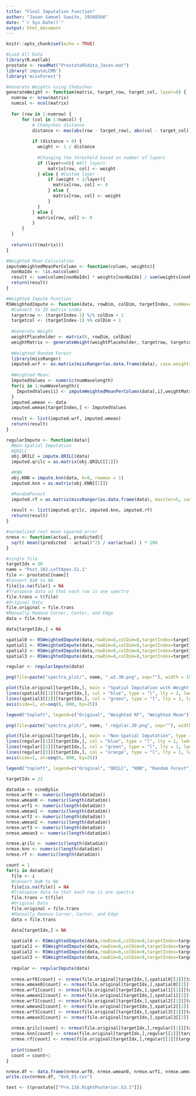 ```yaml
---
title: "Final Imputation Function"
author: "Jason Samuel Suwito, 19168566"
date: "`r Sys.Date()`"
output: html_document
---
```


```r
knitr::opts_chunk$set(echo = TRUE)
```

```r
#Load All Data
library(R.matlab)
prostate <- readMat("ProstateRSdata_Jason.mat")
library('imputeLCMD')
library('missForest')
```

```r
#Generate Weights using Chebyshev
generateWeight <- function(matrix, target_row, target_col, layer=0) {
  numrow <- nrow(matrix)
  numcol <- ncol(matrix)
  
  for (row in 1:numrow) {
      for (col in 1:numcol) {
          # Chebyshev distance
          distance <- max(abs(row - target_row), abs(col - target_col))
  
          if (distance > 0) {
            weight <- 1 / distance
            
            #Changing the threshold based on number of layers
            if (layer==0){ #All layers
                matrix[row, col] <- weight
            } else { #Custom layer
                if (weight < 1/layer){
                  matrix[row, col] <- 0
                } else {
                  matrix[row, col] <- weight
                }
            }
          } else {
            matrix[row, col] <- 0
          }
      }
  }
  
  return(c(t(matrix)))
}

#Weighted Mean Calculation
imputeWeightedMeanPerColumn <- function(column, weights){
  nonNaIdx <- !is.na(column)
  result <- sum(column[nonNaIdx] * weights[nonNaIdx] / sum(weights[nonNaIdx]))
  return(result)
}

#Weighted Impute Function
RSWeightedImpute <- function(data, rowDim, colDim, targetIndex, numWavelength=814, layer=0){
  #Convert to 2D matrix index
  targetrow <- (targetIndex-1) %/% colDim + 1
  targetcol <- (targetIndex-1) %% colDim + 1
  
  #Generate Weight
  weightPlaceholder <- matrix(0, rowDim, colDim)
  weightMatrix <- generateWeight(weightPlaceholder, targetrow, targetcol, layer)
  
  #Weighted Random Forest
  library(missRanger)
  imputed.wrf <- as.matrix(missRanger(as.data.frame(data), case.weights=weightMatrix, maxiter=5, sample.fraction=0.1, num.trees=80, seed=8566, verbose=0))
  
  #Weighted Mean:
  ImputedValues <- numeric(numWavelength)
  for(i in 1:numWavelength){
    ImputedValues[i] <- imputeWeightedMeanPerColumn(data[,i],weightMatrix)
  }
  imputed.wmean <- data
  imputed.wmean[targetIndex,] <- ImputedValues
  
  result <- list(imputed.wrf, imputed.wmean)
  return(result)
}

regularImpute <- function(data){
  #Non-Spatial Imputation
  #QRILC
  obj.QRILC = impute.QRILC(data)
  imputed.qrilc = as.matrix(obj.QRILC[[1]])

  #KNN
  obj.KNN = impute.knn(data, k=8, rowmax = 1)
  imputed.knn = as.matrix(obj.KNN[[1]])

  #RandomForest
  imputed.rf = as.matrix(missRanger(as.data.frame(data), maxiter=5, sample.fraction=0.1, num.trees=80, seed=8566))
  
  result <- list(imputed.qrilc, imputed.knn, imputed.rf)
  return(result)
}

#normalized root mean squared error
nrmse <- function(actual, predicted){
  sqrt( mean((predicted - actual)^2) / var(actual) ) * 100
}
```

```r
#single file
targetIdx = 30
name = "Post.102.LeftApex.S1.1"
file <- prostate[[name]]
#Convert NaN to NA
file[is.na(file)] = NA
#Transpose data so that each row is one spectra
file.trans = t(file)
#Original Data
file.original = file.trans
#Manually Remove Corner, Center, and Edge
data = file.trans

data[targetIdx,] = NA

spatial0 <- RSWeightedImpute(data,rowDim=8,colDim=8,targetIndex=targetIdx,numWavelength=814,layer=0)
spatial1 <- RSWeightedImpute(data,rowDim=8,colDim=8,targetIndex=targetIdx,numWavelength=814,layer=1)
spatial2 <- RSWeightedImpute(data,rowDim=8,colDim=8,targetIndex=targetIdx,numWavelength=814,layer=2)
spatial3 <- RSWeightedImpute(data,rowDim=8,colDim=8,targetIndex=targetIdx,numWavelength=814,layer=3)

regular <- regularImpute(data)
```

```r
png(file=paste("spectra_plot/", name, ".w3.30.png", sep=""), width = 1920, height = 1080, res=200)

plot(file.original[targetIdx,], main = "Spatial Imputation with Weight 3", type = "l", frame = FALSE, col = "red", xlab = "Wave Number", ylab = "Intensity", lwd=2)
lines(spatial3[[1]][targetIdx,], col = "blue", type = "l", lty = 2, lwd=2)
lines(spatial3[[2]][targetIdx,], col = "green", type = "l", lty = 3, lwd=2)
axis(side=1, at=seq(0, 800, by=25))

legend("topleft", legend=c("Original", "Weighted RF", "Weighted Mean"), col=c("red", "blue", "green"), lty = 1:3, cex=0.7)
```

```r
png(file=paste("spectra_plot/", name, ".regular.30.png", sep=""), width = 1920, height = 1080, res=200)

plot(file.original[targetIdx,], main = "Non-Spatial Imputation", type = "l", frame = FALSE, col = "red", xlab = "Wave Number", ylab = "Intensity", lwd=2)
lines(regular[[1]][targetIdx,], col = "blue", type = "l", lty = 1, lwd=1)
lines(regular[[2]][targetIdx,], col = "green", type = "l", lty = 1, lwd=1)
lines(regular[[3]][targetIdx,], col = "orange", type = "l", lty = 1, lwd=1.5 )
axis(side=1, at=seq(0, 800, by=25))

legend("topleft", legend=c("Original", "QRILC", "KNN", "Random Forest"), col=c("red", "blue", "green", "orange"), lty = 1, cex=0.7)
```

```r
targetIdx = 23

datadim <- nineBySix
nrmse.wrf0 <- numeric(length(datadim))
nrmse.wmean0 <- numeric(length(datadim))
nrmse.wrf1 <- numeric(length(datadim))
nrmse.wmean1 <- numeric(length(datadim))
nrmse.wrf2 <- numeric(length(datadim))
nrmse.wmean2 <- numeric(length(datadim))
nrmse.wrf3 <- numeric(length(datadim))
nrmse.wmean3 <- numeric(length(datadim))

nrmse.qrilc <- numeric(length(datadim))
nrmse.knn <- numeric(length(datadim))
nrmse.rf <- numeric(length(datadim))

count = 1
for(i in datadim){
  file <- i
  #Convert NaN to NA
  file[is.na(file)] = NA
  #Transpose data so that each row is one spectra
  file.trans = t(file)
  #Original Data
  file.original = file.trans
  #Manually Remove Corner, Center, and Edge
  data = file.trans

  data[targetIdx,] = NA
  
  spatial0 <- RSWeightedImpute(data,rowDim=6,colDim=9,targetIndex=targetIdx,numWavelength=814,layer=0)
  spatial1 <- RSWeightedImpute(data,rowDim=6,colDim=9,targetIndex=targetIdx,numWavelength=814,layer=1)
  spatial2 <- RSWeightedImpute(data,rowDim=6,colDim=9,targetIndex=targetIdx,numWavelength=814,layer=2)
  spatial3 <- RSWeightedImpute(data,rowDim=6,colDim=9,targetIndex=targetIdx,numWavelength=814,layer=3)
  
  regular <- regularImpute(data)
  
  nrmse.wrf0[count] <- nrmse(file.original[targetIdx,],spatial0[[1]][targetIdx,])
  nrmse.wmean0[count] <- nrmse(file.original[targetIdx,],spatial0[[2]][targetIdx,])
  nrmse.wrf1[count] <- nrmse(file.original[targetIdx,],spatial1[[1]][targetIdx,])
  nrmse.wmean1[count] <- nrmse(file.original[targetIdx,],spatial1[[2]][targetIdx,])
  nrmse.wrf2[count] <- nrmse(file.original[targetIdx,],spatial2[[1]][targetIdx,])
  nrmse.wmean2[count] <- nrmse(file.original[targetIdx,],spatial2[[2]][targetIdx,])
  nrmse.wrf3[count] <- nrmse(file.original[targetIdx,],spatial3[[1]][targetIdx,])
  nrmse.wmean3[count] <- nrmse(file.original[targetIdx,],spatial3[[2]][targetIdx,])
  
  nrmse.qrilc[count] <- nrmse(file.original[targetIdx,],regular[[1]][targetIdx,])
  nrmse.knn[count] <- nrmse(file.original[targetIdx,],regular[[2]][targetIdx,])
  nrmse.rf[count] <- nrmse(file.original[targetIdx,],regular[[3]][targetIdx,])
  
  print(count)
  count = count+1
}

nrmse.df <- data.frame(nrmse.wrf0, nrmse.wmean0, nrmse.wrf1, nrmse.wmean1, nrmse.wrf2, nrmse.wmean2, nrmse.wrf3, nrmse.wmean3, nrmse.qrilc, nrmse.knn, nrmse.rf)
write.csv(nrmse.df, "9x6_23.csv")
```

```r
test <- t(prostate[["Pre.116.RightPosterior.S3.3"]])
```